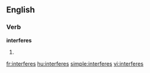 ==English==

===Verb===
'''interferes'''

# {{third-person singular of|[[interfere]]}}

[[fr:interferes]]
[[hu:interferes]]
[[simple:interferes]]
[[vi:interferes]]